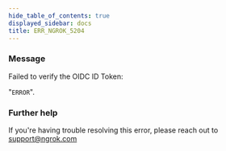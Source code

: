 ```yaml
---
hide_table_of_contents: true
displayed_sidebar: docs
title: ERR_NGROK_5204
---
```




### Message

Failed to verify the OIDC ID Token:

"`ERROR`".

<ErrorDetails error="err_ngrok_5204" />

### Further help

If you're having trouble resolving this error, please reach out to [support@ngrok.com](mailto:support@ngrok.com?subject=Help%20with%20ERR_NGROK_5204)
